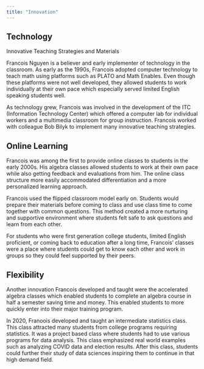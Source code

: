 ---
title: "Innovation"
---

## Technology
Innovative Teaching Strategies and Materials

Francois Nguyen is a believer and early implementer of technology in the classroom. As early as the 1990s, Francois adopted computer technology to teach math using platforms such as PLATO and Math Enables. Even though these platforms were not well developed, they allowed students to work individually at their own pace which especially served limited English speaking students well. 

As technology grew, Francois was involved in the development of the ITC (Information Technology Center) which offered a computer lab for individual workers and a multimedia classroom for group instruction. Francois worked with colleague Bob Bilyk to implement many innovative teaching strategies.

## Online Learning
Francois was among the first to provide online classes to students in the early 2000s. His algebra classes allowed students to work at their own pace while also getting feedback and evaluations from him. The online class structure more easily accommodated differentiation and a more personalized learning approach.

Francois used the flipped classroom model early on. Students would prepare their materials before coming to class and use class time to come together with common questions. This method created a more nurturing and supportive environment where students felt safe to ask questions and learn from each other.

For students who were first generation college students, limited English proficient, or coming back to education after a long time, Francois’ classes were a place where students could get to know each other and work in groups so they could feel supported by their peers.

## Flexibility
Another innovation Francois developed and taught were the accelerated algebra classes which enabled students to complete an algebra course in half a semester saving time and money. This enabled students to more quickly enter into their major training program.

In 2020, Franoois developed and taught an intermediate statistics class. This class attracted many students from college programs requiring statistics. It was a project based class where students had to use various programs for data analysis. This class emphasized real world examples such as analyzing COVID data and election results. After this class, students could further their study of data sciences inspiring them to continue in that high demand field.


